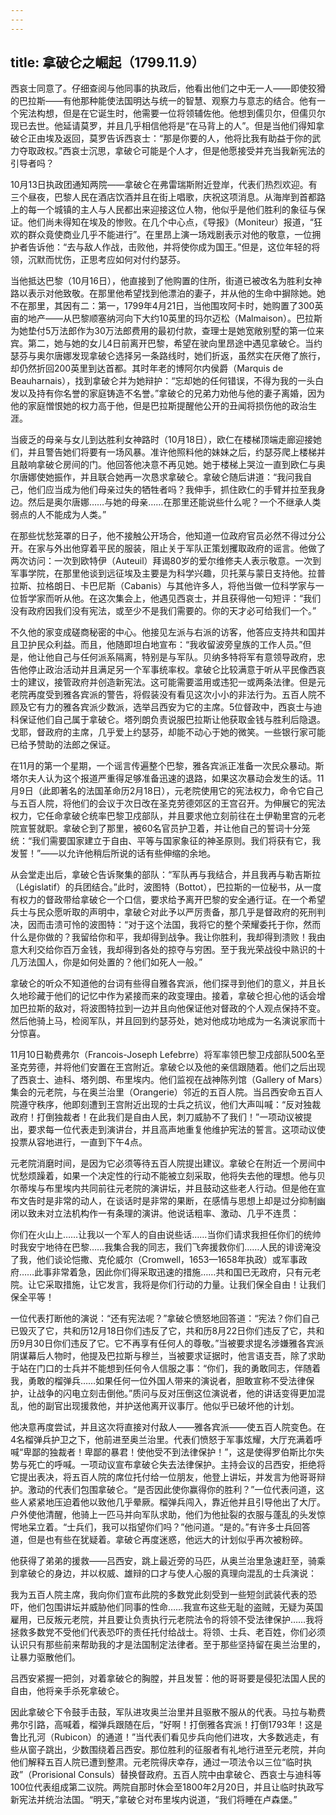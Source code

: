 ```yaml
---
---
---
```

title: 拿破仑之崛起（1799.11.9）
---




西哀士同意了。仔细查阅与他同事的执政后，他看出他们之中无一人——即使狡猾的巴拉斯——有他那种能使法国明达与统一的智慧、观察力与意志的结合。他有一个宪法构想，但是在它诞生时，他需要一位将领辅佐他。他想到儒贝尔，但儒贝尔现已去世。他延请莫罗，并且几乎相信他将是“在马背上的人”。但是当他们得知拿破仑正由埃及返回，莫罗告诉西哀士：“那是你要的人，他将比我有助益于你的武力夺取政权。”西哀士沉思，拿破仑可能是个人才，但是他愿接受并充当我新宪法的引导者吗？

10月13日执政团通知两院——拿破仑在弗雷瑞斯附近登岸，代表们热烈欢迎。有三个昼夜，巴黎人民在酒店饮酒并且在街上唱歌，庆祝这项消息。从海岸到首都路上的每一个城镇的主人与人民都出来迎接这位人物，他似乎是他们胜利的象征与保证。他们尚未得知在埃及的惨败。在几个中心点，《导报》（Moniteur）报道，“狂欢的群众竟使商业几乎不能进行”。在里昂上演一场戏剧表示对他的敬意，一位拥护者告诉他：“去与敌人作战，击败他，并将使你成为国王。”但是，这位年轻的将领，沉默而忧伤，正思考应如何对付约瑟芬。

当他抵达巴黎（10月16日），他直接到了他购置的住所，街道已被改名为胜利女神路以表示对他致敬。在那里他希望找到他漂泊的妻子，并从他的生命中摒除她。她不在那里，其因有二：第一，1799年4月21日，当他围攻阿卡时，她购置了300英亩的地产——从巴黎顺塞纳河向下大约10英里的玛尔迈松（Malmaison）。巴拉斯为她垫付5万法郎作为30万法郎费用的最初付款，查理士是她宽敞别墅的第一位来宾。第二，她与她的女儿4日前离开巴黎，希望在驶向里昂途中遇见拿破仑。当约瑟芬与奥尔唐娜发现拿破仑选择另一条路线时，她们折返，虽然实在厌倦了旅行，却仍然折回200英里到达首都。其时年老的博阿尔内侯爵（Marquis de Beauharnais），找到拿破仑并为她辩护：“忘却她的任何错误，不得为我的一头白发以及持有你名誉的家庭铸造不名誉。”拿破仑的兄弟力劝他与他的妻子离婚，因为他的家庭憎恨她的权力高于他，但是巴拉斯提醒他公开的丑闻将损伤他的政治生涯。

当疲乏的母亲与女儿到达胜利女神路时（10月18日），欧仁在楼梯顶端走廊迎接她们，并且警告她们将要有一场风暴。准许他照料他的妹妹之后，约瑟芬爬上楼梯并且敲响拿破仑房间的门。他回答他决意不再见她。她于楼梯上哭泣一直到欧仁与奥尔唐娜使她振作，并且联合她再一次恳求拿破仑。拿破仑随后讲道：“我问我自己，他们应当成为他们母亲过失的牺牲者吗？我伸手，抓住欧仁的手臂并拉至我身边。然后是奥尔唐娜……与她的母亲……在那里还能说些什么呢？一个不继承人类弱点的人不能成为人类。”

在那些忧愁笼罩的日子，他不接触公开场合，他知道一位政府官员必然不得过分公开。在家与外出他穿着平民的服装，阻止关于军队正策划攫取政府的谣言。他做了两次访问：一次到欧特伊（Auteuil）拜谒80岁的爱尔维修夫人表示敬意。一次到军事学院，在那里他谈到远征埃及主要是为科学兴趣，贝托莱与蒙日支持他。拉普拉斯、拉格朗日、卡巴尼斯（Cabanis）与其他许多人，将他当做一位科学家与一位哲学家而听从他。在这次集会上，他遇见西哀士，并且获得他一句短评：“我们没有政府因我们没有宪法，或至少不是我们需要的。你的天才必可给我们一个。”

不久他的家变成磋商秘密的中心。他接见左派与右派的访客，他答应支持共和国并且卫护民众利益。而且，他随即坦白地宣布：“我收留波旁皇族的工作人员。”但是，他让他自己与任何派系隔离，特别是与军队。贝纳多特将军有意领导政府，忠告他停止政治活动并且满足另一个军事统率权。拿破仑比较满意于听从平民像西哀士的建议，接管政府并创造新宪法。这可能需要滥用或违犯一或两条法律。但是元老院再度受到雅各宾派的警告，将假装没有看见这次小小的非法行为。五百人院不顾及它有力的雅各宾派少数派，选举吕西安为它的主席。5位督政中，西哀士与迪科保证他们自己属于拿破仑。塔列朗负责说服巴拉斯让他获取金钱与胜利后隐退。戈耶，督政府的主席，几乎爱上约瑟芬，却能不动心于她的微笑。一些银行家可能已给予赞助的法郎之保证。

在11月的第一个星期，一个谣言传遍整个巴黎，雅各宾派正准备一次民众暴动。斯塔尔夫人认为这个报道严重得足够准备迅速的退路，如果这次暴动会发生的话。11月9日（此即著名的法国革命历2月18日），元老院使用它的宪法权力，命令它自己与五百人院，将他们的会议于次日改在圣克劳德郊区的王宫召开。为伸展它的宪法权力，它任命拿破仑统率巴黎卫戍部队，并且要求他立刻前往在土伊勒里宫的元老院宣誓就职。拿破仑到了那里，被60名官员护卫着，并让他自己的誓词十分笼统：“我们需要国家建立于自由、平等与国家象征的神圣原则。我们将获有它，我发誓！”——以允许他稍后所说的话有些伸缩的余地。

从会堂走出后，拿破仑告诉聚集的部队：“军队再与我结合，并且我再与勒吉斯拉（Législatif）的兵团结合。”此时，波图特（Bottot），巴拉斯的一位秘书，从一度有权力的督政带给拿破仑一个口信，要求给予离开巴黎的安全通行证。在一个希望兵士与民众愿听取的声明中，拿破仑对此予以严厉责备，那几乎是督政府的死刑判决，因而击溃可怜的波图特：“对于这个法国，我将它的整个荣耀委托于你，然而什么是你做的？我留给你和平，我却得到战争。我让你胜利，我却得到溃败！我由意大利交给你百万金钱，我却得到各处的掠夺与穷困。至于我光荣战役中熟识的十几万法国人，你是如何处置的？他们如死人一般。”

拿破仑的听众不知道他的台词有些得自雅各宾派，他们探寻到他们的意义，并且长久地珍藏于他们的记忆中作为紧接而来的政变理由。接着，拿破仑担心他的话会增加巴拉斯的敌对，将波图特拉到一边并且向他保证他对督政的个人观点保持不变。然后他骑上马，检阅军队，并且回到约瑟芬处，她对他成功地成为一名演说家而十分惊喜。

11月10日勒费弗尔（Francois-Joseph Lefebrre）将军率领巴黎卫戍部队500名至圣克劳德，并将他们安置在王宫附近。拿破仑以及他的亲信跟随着。他们之后出现了西哀士、迪科、塔列朗、布里埃内。他们监视在战神陈列馆（Gallery of Mars）集会的元老院，与在奥兰治里（Orangerie）邻近的五百人院。当吕西安命五百人院遵守秩序，他即刻遭到王宫附近出现的士兵之抗议，他们大声叫喊：“反对独裁政府！打倒独裁者！在此我们是自由人民，刺刀威胁不了我们！”一项动议被提出，要求每一位代表走到演讲台，并且高声地重复他维护宪法的誓言。这项动议使投票从容地进行，一直到下午4点。

元老院消磨时间，是因为它必须等待五百人院提出建议。拿破仑在附近一个房间中忧愁烦躁着，如果一个决定性的行动不能被立刻采取，他将失去他的理想。他与贝尔蒂埃与布里埃内共同前往元老院的演讲坛，并且鼓动这些老人行动。但是他在宣布文告时是非常的动人，在谈话时是非常的果断，在感情与思想上却是过分抑制幽闭以致未对立法机构作一有条理的演讲。他说话粗率、激动、几乎不连贯：

你们在火山上……让我以一个军人的自由说些话……当你们请求我担任你们的统帅时我安宁地待在巴黎……我集合我的同志，我们飞奔援救你们……人民的诽谤淹没了我，他们谈论恺撒、克伦威尔（Cromwell，1653—1658年执政）或军事政府……此事非常着急，因此你们得采取迅速的措施……共和国已无政府，只有元老院。让它采取措施，让它发言，我将是你们行动的力量。让我们保全自由！让我们保全平等！



一位代表打断他的演说：“还有宪法呢？”拿破仑愤怒地回答道：“宪法？你们自己已毁灭了它，共和历12月18日你们违反了它，共和历8月22日你们违反了它，共和历9月30日你们违反了它。它不再享有任何人的尊敬。”当被要求提名涉嫌雅各宾派阴谋幕后人物时，他提及巴拉斯与穆兰，当被要求证据时，他言语支吾，除了求助于站在门口的士兵并不能想到任何令人信服之事：“你们，我的勇敢同志，伴随着我，勇敢的榴弹兵……如果任何一位外国人带来的演说者，胆敢宣称不受法律保护，让战争的闪电立刻击倒他。”质问与反对压倒这位演说者，他的讲话变得更加混乱，他的副官出现援救他，并护送他离开议事厅。他似乎已破坏他的计划。

他决意再度尝试，并且这次将直接对付敌人——雅各宾派——使五百人院变色。在4名榴弹兵护卫之下，他前进至奥兰治里。代表们愤怒于军事炫耀，大厅充满着呼喊“卑鄙的独裁者！卑鄙的暴君！使他受不到法律保护！”，这是使得罗伯斯比尔失势与死亡的呼喊。一项动议宣布拿破仑失去法律保护。主持会议的吕西安，拒绝将它提出表决，将五百人院的席位托付给一位朋友，他登上讲坛，并发言为他哥哥辩护。激动的代表们包围拿破仑。“是否因此使你赢得你的胜利？”一位代表问道，这些人紧紧地压迫着他以致他几乎晕厥。榴弹兵闯入，靠近他并且引导他出了大厅。户外使他清醒，他骑上一匹马并向军队求助，他们为他扯裂的衣服与蓬乱的头发惊愕地呆立着。“士兵们，我可以指望你们吗？”他问道。“是的。”有许多士兵回答道，但是也有些在犹疑着。拿破仑再度迷惑，他远大的计划似乎再次被粉碎。

他获得了弟弟的援救——吕西安，跳上最近旁的马匹，从奥兰治里急速赶至，骑乘到拿破仑的身边，并以权威、雄辩的口才与使人心服的真理向混乱的士兵演说：

我为五百人院主席，我向你们宣布此院的多数党此刻受到一些短剑武装代表的恐吓，他们包围讲坛并威胁他们同事的性命……我宣布这些无耻的盗贼，无疑为英国雇用，已反叛元老院，并且要让负责执行元老院法令的将领不受法律保护……我将拯救多数党不受他们代表恐吓的责任托付给战士。将领、士兵、老百姓，你们必须认识只有那些前来帮助我的才是法国制定法律者。至于那些坚持留在奥兰治里的，让暴力驱散他们。



吕西安紧握一把剑，对着拿破仑的胸膛，并且发誓：他的哥哥要是侵犯法国人民的自由，他将亲手杀死拿破仑。

因此拿破仑下令鼓手击鼓，军队进攻奥兰治里并且驱散不服从的代表。马拉与勒费弗尔引路，高喊着，榴弹兵跟随在后，“好啊！打倒雅各宾派！打倒1793年！这是鲁比孔河（Rubicon）的通道！”当代表们看见步兵向他们进攻，大多数逃走，有些从窗子跳出，少数围绕着吕西安。那位胜利的征服者有礼地行进至元老院，并向他们解释五百人院已遭到整肃。元老院得庆幸存，通过一项法令以三位“临时执政”（Prorisional Consuls）替换督政府。五百人院中由拿破仑、西哀士与迪科等100位代表组成第二议院。两院自那时休会至1800年2月20日，并且让临时执政写新宪法并统治法国。“明天，”拿破仑对布里埃内说道，“我们将睡在卢森堡。”